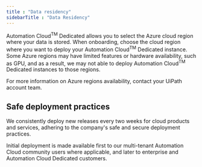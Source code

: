 ```yaml
---
title : "Data residency"
sidebarTitle : "Data Residency"
---
```


Automation Cloud<sup class="ph sup">TM</sup> Dedicated allows you to select the Azure cloud region where your data is stored. When onboarding, choose the cloud region where you want to deploy your Automation Cloud<sup class="ph sup">TM</sup> Dedicated instance. Some Azure regions may have limited features or hardware availability, such as GPU, and as a result, we may not able to deploy Automation Cloud<sup class="ph sup">TM</sup> Dedicated instances to those regions.

For more information on Azure regions availability, contact your UiPath account team.

## Safe deployment practices

We consistently deploy new releases every two weeks for cloud products and services, adhering to the company's safe and secure deployment practices.

Initial deployment is made available first to our multi-tenant Automation Cloud community users where applicable, and later to enterprise and Automation Cloud Dedicated customers.
